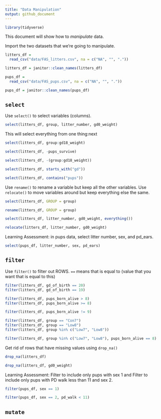 ```yaml
---
title: "Data Manipulation"
output: github_document
---
```


```r
library(tidyverse)
```


This document will show how to *manipulate* data.



Import the two datasets that we're going to manipulate.

```r
litters_df =
  read_csv("data/FAS_litters.csv", na = c("NA", "", "."))

litters_df = janitor::clean_names(litters_df)

pups_df =
  read_csv("data/FAS_pups.csv", na = c("NA", "", "."))

pups_df = janitor::clean_names(pups_df)
```


## `select`

Use `select()` to select variables (columns).

```r
select(litters_df, group, litter_number, gd0_weight)
```

This will select everything from one thing:next

```r
select(litters_df, group:gd18_weight)
```

```r
select(litters_df, -pups_survive)
```

```r
select(litters_df, -(group:gd18_weight))
```

```r
select(litters_df, starts_with("gd"))
```

```r
select(litters_df, contains("pups"))
```

Use `rename()` to rename a variable but keep all the other variables.
Use `relocate()` to move variables around but keep everything else the same.

```r
select(litters_df, GROUP = group)

rename(litters_df, GROUP = group)

select(litters_df, litter_number, gd0_weight, everything())

relocate(litters_df, litter_number, gd0_weight)
```


Learning Assessment: in pups data, select litter number, sex, and pd_ears.

```r
select(pups_df, litter_number, sex, pd_ears)
```


## `filter`

Use `filter()` to filter out ROWS.
`==` means that is equal to (value that you want that is equal to this)

```r
filter(litters_df, gd_of_birth == 20)
filter(litters_df, gd_of_birth == 19)
```

```r
filter(litters_df, pups_born_alive > 8)
filter(litters_df, pups_born_alive >= 8)
```

```r
filter(litters_df, pups_born_alive != 9)
```

```r
filter(litters_df, group == "Con7")
filter(litters_df, group == "Low8")
filter(litters_df, group %in% c("Low7", "Low8"))
```

```r
filter(litters_df, group %in% c("Low7", "Low8"), pups_born_alive == 8)
```

Get rid of rows that have missing values using `drop_na()`

```r
drop_na(litters_df)

drop_na(litters_df, gd0_weight)

```

Learning Assessment: Filter to include only pups with sex 1 and Filter to include only pups with PD walk less than 11 and sex 2.

```r
filter(pups_df, sex == 1)

filter(pups_df, sex == 2, pd_walk < 11)
```




## `mutate`
